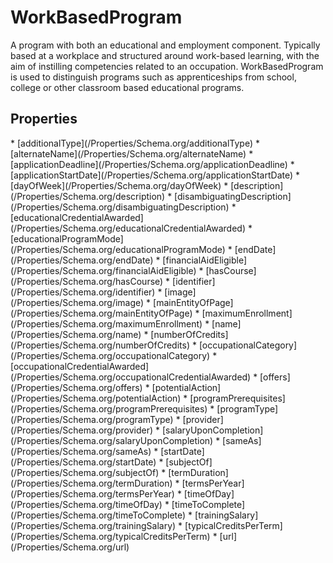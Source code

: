   
# WorkBasedProgram

A program with both an educational and employment component. Typically based at a workplace and structured around work-based learning, with the aim of instilling competencies related to an occupation. WorkBasedProgram is used to distinguish programs such as apprenticeships from school, college or other classroom based educational programs.

## Properties

<Grid>
* [additionalType](/Properties/Schema.org/additionalType)
* [alternateName](/Properties/Schema.org/alternateName)
* [applicationDeadline](/Properties/Schema.org/applicationDeadline)
* [applicationStartDate](/Properties/Schema.org/applicationStartDate)
* [dayOfWeek](/Properties/Schema.org/dayOfWeek)
* [description](/Properties/Schema.org/description)
* [disambiguatingDescription](/Properties/Schema.org/disambiguatingDescription)
* [educationalCredentialAwarded](/Properties/Schema.org/educationalCredentialAwarded)
* [educationalProgramMode](/Properties/Schema.org/educationalProgramMode)
* [endDate](/Properties/Schema.org/endDate)
* [financialAidEligible](/Properties/Schema.org/financialAidEligible)
* [hasCourse](/Properties/Schema.org/hasCourse)
* [identifier](/Properties/Schema.org/identifier)
* [image](/Properties/Schema.org/image)
* [mainEntityOfPage](/Properties/Schema.org/mainEntityOfPage)
* [maximumEnrollment](/Properties/Schema.org/maximumEnrollment)
* [name](/Properties/Schema.org/name)
* [numberOfCredits](/Properties/Schema.org/numberOfCredits)
* [occupationalCategory](/Properties/Schema.org/occupationalCategory)
* [occupationalCredentialAwarded](/Properties/Schema.org/occupationalCredentialAwarded)
* [offers](/Properties/Schema.org/offers)
* [potentialAction](/Properties/Schema.org/potentialAction)
* [programPrerequisites](/Properties/Schema.org/programPrerequisites)
* [programType](/Properties/Schema.org/programType)
* [provider](/Properties/Schema.org/provider)
* [salaryUponCompletion](/Properties/Schema.org/salaryUponCompletion)
* [sameAs](/Properties/Schema.org/sameAs)
* [startDate](/Properties/Schema.org/startDate)
* [subjectOf](/Properties/Schema.org/subjectOf)
* [termDuration](/Properties/Schema.org/termDuration)
* [termsPerYear](/Properties/Schema.org/termsPerYear)
* [timeOfDay](/Properties/Schema.org/timeOfDay)
* [timeToComplete](/Properties/Schema.org/timeToComplete)
* [trainingSalary](/Properties/Schema.org/trainingSalary)
* [typicalCreditsPerTerm](/Properties/Schema.org/typicalCreditsPerTerm)
* [url](/Properties/Schema.org/url)
</Grid>

